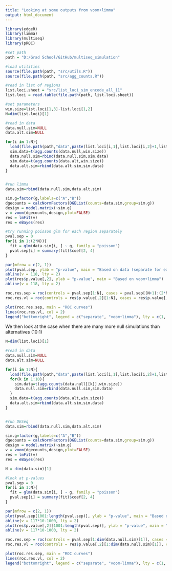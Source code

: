 ```yaml
---
title: "Looking at some outputs from voom+limma"
output: html_document
---
```

  
```r
library(edgeR)
library(limma)
library(multiseq)
library(pROC)

#set path
path = "D:/Grad School/GitHub/multiseq_simulation"

#load utilities
source(file.path(path, "src/utils.R"))
source(file.path(path, "src/agg_counts.R"))

#read in list of regions
list.loci.sheet = "src/list_loci_sim_encode_all_11"
list.loci = read.table(file.path(path, list.loci.sheet))

#set parameters
win.size=list.loci[1,3]-list.loci[1,2]
N=dim(list.loci)[1]

#read in data
data.null.sim=NULL
data.alt.sim=NULL

for(i in 1:N){
  load(file.path(path,"data",paste(list.loci[i,1],list.loci[i,2]+1,list.loci[i,3],sep="."),"sim_res.Robj"))
  sim.data=t(agg.counts(data.null,win.size))
  data.null.sim=rbind(data.null.sim,sim.data)
  sim.data=t(agg.counts(data.alt,win.size))
  data.alt.sim=rbind(data.alt.sim,sim.data)
}


#run limma
data.sim=rbind(data.null.sim,data.alt.sim)

sim.g=factor(g,labels=c("A","B"))
dgecounts = calcNormFactors(DGEList(counts=data.sim,group=sim.g))
design = model.matrix(~sim.g)
v = voom(dgecounts,design,plot=FALSE)
res = lmFit(v)
res = eBayes(res)
```


```r
#try running poisson glm for each region separately
pval.sep = 0
for(i in 1:(2*N)){
  fit = glm(data.sim[i, ] ~ g, family = "poisson")
  pval.sep[i] = summary(fit)$coef[2, 4]
}

par(mfrow = c(2, 1))
plot(pval.sep, ylab = "p-value", main = "Based on data (separate for each region)")
abline(v = 118, lty = 2)
plot(res$p.value[,2], ylab = "p-value", main = "Based on voom+limma")
abline(v = 118, lty = 2)
```




```r
roc.res.sep = roc(controls = pval.sep[1:N], cases = pval.sep[(N+1):(2*N)])
roc.res.vl = roc(controls = res$p.value[,2][1:N], cases = res$p.value[,2][(N+1):(2*N)])

plot(roc.res.sep, main = "ROC curves")
lines(roc.res.vl, col = 2)
legend("bottomright", legend = c("separate", "voom+limma"), lty = c(1, 1), col = 1:2)
```


We then look at the case when there are many more null simulations than alternatives (10:1)

```r
N=dim(list.loci)[1]

#read in data
data.null.sim=NULL
data.alt.sim=NULL

for(i in 1:N){
  load(file.path(path,"data",paste(list.loci[i,1],list.loci[i,2]+1,list.loci[i,3],sep="."),"sim_res_many_null.Robj"))
  for(k in 1:10){
    sim.data=t(agg.counts(data.null[[k]],win.size))
    data.null.sim=rbind(data.null.sim,sim.data)
  }
  sim.data=t(agg.counts(data.alt,win.size))
  data.alt.sim=rbind(data.alt.sim,sim.data)
}


#run DESeq
data.sim=rbind(data.null.sim,data.alt.sim)

sim.g=factor(g,labels=c("A","B"))
dgecounts = calcNormFactors(DGEList(counts=data.sim,group=sim.g))
design = model.matrix(~sim.g)
v = voom(dgecounts,design,plot=FALSE)
res = lmFit(v)
res = eBayes(res)

```


```r
N = dim(data.sim)[1]

#look at p-values
pval.sep = 0
for(i in 1:N){
  fit = glm(data.sim[i, ] ~ g, family = "poisson")
  pval.sep[i] = summary(fit)$coef[2, 4]
}

par(mfrow = c(2, 1))
plot(pval.sep[1001:length(pval.sep)], ylab = "p-value", main = "Based on data (separate for each region)")
abline(v = 117*10-1000, lty = 2)
plot(res$p.value[,2][1001:length(pval.sep)], ylab = "p-value", main = "Based on voom+limma")
abline(v = 117*10-1000, lty = 2)
```


```r
roc.res.sep = roc(controls = pval.sep[1:dim(data.null.sim)[1]], cases = pval.sep[(dim(data.null.sim)[1]+1):N])
roc.res.vl = roc(controls = res$p.value[,2][1:dim(data.null.sim)[1]], cases = res$p.value[,2][(dim(data.null.sim)[1]+1):N])

plot(roc.res.sep, main = "ROC curves")
lines(roc.res.vl, col = 2)
legend("bottomright", legend = c("separate", "voom+limma"), lty = c(1, 1), col = 1:2)
```